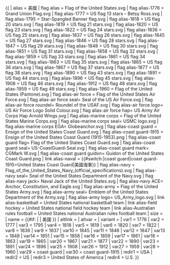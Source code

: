<noinclude>{{pp-template|small=yes}}</noinclude>{{ {{{1<noinclude>|country showdata</noinclude>}}}
| alias = 美國
| flag alias = Flag of the United States.svg
| flag alias-1776 = Grand Union Flag.svg
| flag alias-1777 = US flag 13 stars – Betsy Ross.svg
| flag alias-1795 = Star-Spangled Banner flag.svg
| flag alias-1818 = US flag 20 stars.svg
| flag alias-1819 = US flag 21 stars.svg
| flag alias-1820 = US flag 23 stars.svg
| flag alias-1822 = US flag 24 stars.svg
| flag alias-1836 = US flag 25 stars.svg
| flag alias-1837 = US flag 26 stars.svg
| flag alias-1845 = US flag 27 stars.svg
| flag alias-1846 = US flag 28 stars.svg
| flag alias-1847 = US flag 29 stars.svg
| flag alias-1848 = US flag 30 stars.svg
| flag alias-1851 = US flag 31 stars.svg
| flag alias-1858 = US flag 32 stars.svg
| flag alias-1859 = US flag 33 stars.svg
| flag alias-1861 = US flag 34 stars.svg
| flag alias-1863 = US flag 35 stars.svg
| flag alias-1865 = US flag 36 stars.svg
| flag alias-1867 = US flag 37 stars.svg
| flag alias-1877 = US flag 38 stars.svg
| flag alias-1890 = US flag 43 stars.svg
| flag alias-1891 = US flag 44 stars.svg
| flag alias-1896 = US flag 45 stars.svg
| flag alias-1908 = US flag 46 stars.svg
| flag alias-1912 = US flag 48 stars.svg
| flag alias-1959 = US flag 49 stars.svg
| flag alias-1960 = Flag of the United States (Pantone).svg
| flag alias-air force = Flag of the United States Air Force.svg
| flag alias-air force seal= Seal of the US Air Force.svg
| flag alias-air force roundel= Roundel of the USAF.svg
| flag alias-air force logo= US Air Force Logo Solid Colour.svg
| flag alias-air force hap= US Army Air Corps Hap Arnold Wings.svg
| flag alias-marine corps = Flag of the United States Marine Corps.svg
| flag alias-marine corps seal= USMC logo.svg
| flag alias-marine corps EGA= Globeanchor.svg
| flag alias-coast guard = Ensign of the United States Coast Guard.svg
| flag alias-coast guard-1915 = Ensign of the United States Coast Guard (1915-1953).png
| flag alias-coast guard flag= Flag of the United States Coast Guard.svg
| flag alias-coast guard seal= US-CoastGuard-Seal.svg
| flag alias-coast guard mark= CGMark W.svg
| flag alias-coast guard guidon= Guidon of the United States Coast Guard.png
| link alias-naval = {{#switch:{{{variant|}}}|coast guard|coast guard-1915=United States Coast Guard|美國海軍}}
| flag alias-navy = Flag_of_the_United_States_Navy_(official_specifications).svg
| flag alias-navy seal= Seal of the United States Department of the Navy.svg
| flag alias-navy jack= Naval Jack of the United States.svg
| flag alias-navy ACE= Anchor, Constitution, and Eagle.svg
| flag alias-army = Flag of the United States Army.svg
| flag alias-army seal= Emblem of the United States Department of the Army.svg
| flag alias-army logo= US_Army_logo.svg
| link alias-basketball = United States {{{mw|men's}}} national {{{age|}}} basketball team
| link alias-field hockey = United States {{{mw|men's}}} national field hockey team
| link alias-Australian rules football = United States {{{mw|men's}}} national Australian rules football team
| size = {{{size|}}}
| name = {{#if: {{{name|}}} | {{{name|}}} | 美國 }}
| altlink = {{{altlink|}}}
| altvar = {{{altvar|}}}
| variant = {{{variant|}}}
<noinclude>
| var1 = 1776  
| var2 = 1777   
| var3 = 1795   
| var4 = 1818   
| var5 = 1819  
| var6 = 1820   
| var7 = 1822   
| var8 = 1836   
| var9 = 1837  
| var10 = 1845  
| var11 = 1846   
| var12 = 1847   
| var13 = 1848  
| var14 = 1851  
| var15 = 1858  
| var16 = 1859  
| var17 = 1861  
| var18 = 1863   
| var19 = 1865 
| var20 = 1867  
| var21 = 1877 
| var22 = 1890  
| var23 = 1891   
| var24 = 1896   
| var25 = 1908   
| var26 = 1912  
| var27 = 1959   
| var28 = 1960   
| var29 = coast guard
| var30 = coast guard-1915
| redir1 = USA
| redir2 = US
| redir3 = United States of America
| redir4 = U.S.
</noinclude>
}}